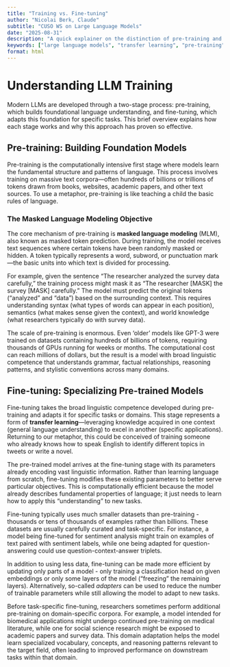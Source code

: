 ```yaml
---
title: "Training vs. Fine-tuning"
author: "Nicolai Berk, Claude"
subtitle: "CUSO WS on Large Language Models"
date: "2025-08-31"
description: "A quick explainer on the distinction of pre-training and fine-tuning for LLM applications."
keywords: ["large language models", "transfer learning", "pre-training", "fine-tuning", "nlp"]
format: html
---
```


# Understanding LLM Training

Modern LLMs are developed through a two-stage process: pre-training, which builds foundational language understanding, and fine-tuning, which adapts this foundation for specific tasks. This brief overview explains how each stage works and why this approach has proven so effective.

## Pre-training: Building Foundation Models

Pre-training is the computationally intensive first stage where models learn the fundamental structure and patterns of language. This process involves training on massive text corpora—often hundreds of billions or trillions of tokens drawn from books, websites, academic papers, and other text sources. To use a metaphor, pre-training is like teaching a child the basic rules of language.

### The Masked Language Modeling Objective

The core mechanism of pre-training is **masked language modeling** (MLM), also known as masked token prediction. During training, the model receives text sequences where certain tokens have been randomly masked or hidden. A token typically represents a word, subword, or punctuation mark—the basic units into which text is divided for processing.

For example, given the sentence "The researcher analyzed the survey data carefully," the training process might mask it as "The researcher [MASK] the survey [MASK] carefully." The model must predict the original tokens ("analyzed" and "data") based on the surrounding context. This requires understanding syntax (what types of words can appear in each position), semantics (what makes sense given the context), and world knowledge (what researchers typically do with survey data).

The scale of pre-training is enormous. Even 'older' models like GPT-3 were trained on datasets containing hundreds of billions of tokens, requiring thousands of GPUs running for weeks or months. The computational cost can reach millions of dollars, but the result is a model with broad linguistic competence that understands grammar, factual relationships, reasoning patterns, and stylistic conventions across many domains.

## Fine-tuning: Specializing Pre-trained Models

Fine-tuning takes the broad linguistic competence developed during pre-training and adapts it for specific tasks or domains. This stage represents a form of **transfer learning**—leveraging knowledge acquired in one context (general language understanding) to excel in another (specific applications). Returning to our metaphor, this could be conceived of training someone who already knows how to speak English to identify different topics in tweets or write a novel.

The pre-trained model arrives at the fine-tuning stage with its parameters already encoding vast linguistic information. Rather than learning language from scratch, fine-tuning modifies these existing parameters to better serve particular objectives. This is computationally efficient because the model already describes fundamental properties of language; it just needs to learn how to apply this "understanding" to new tasks.

Fine-tuning typically uses much smaller datasets than pre-training - thousands or tens of thousands of examples rather than billions. These datasets are usually carefully curated and task-specific. For instance, a model being fine-tuned for sentiment analysis might train on examples of text paired with sentiment labels, while one being adapted for question-answering could use question-context-answer triplets.

In addition to using less data, fine-tuning can be made more efficient by updating only parts of a model - only training a classification head on given embeddings or only some layers of the model ("freezing" the remaining layers). Alternatively, so-called *adapters* can be used to reduce the number of trainable parameters while still allowing the model to adapt to new tasks.

Before task-specific fine-tuning, researchers sometimes perform additional pre-training on domain-specific corpora. For example, a model intended for biomedical applications might undergo continued pre-training on medical literature, while one for social science research might be exposed to academic papers and survey data. This domain adaptation helps the model learn specialized vocabulary, concepts, and reasoning patterns relevant to the target field, often leading to improved performance on downstream tasks within that domain.
